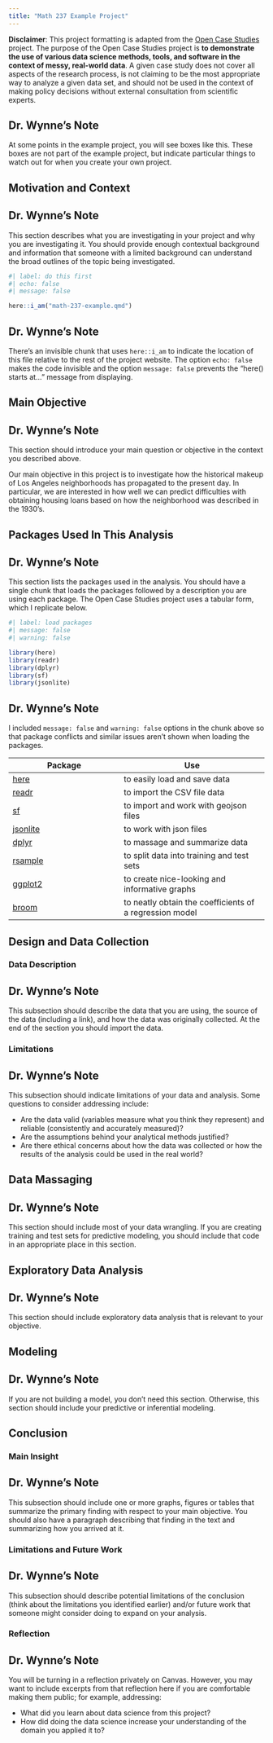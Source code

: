 ```yaml
---
title: "Math 237 Example Project"
---
```


:::{.disclaimer_block}

**Disclaimer**: This project formatting is adapted from the [Open Case Studies](https://opencasestudies.github.io){target="_blank"} project. The purpose of the Open Case Studies project is **to demonstrate the use of various data science methods, tools, and software in the context of messy, real-world data**. A given case study does not cover all aspects of the research process, is not claiming to be the most appropriate way to analyze a given data set, and should not be used in the context of making policy decisions without external consultation from scientific experts. 

:::

::: {.callout-note icon=false}
## Dr. Wynne's Note

At some points in the example project, you will see boxes like this. These boxes are not part of the example project, but indicate particular things to watch out for when you create your own project.

:::

## Motivation and Context

::: {.callout-note icon=false}
## Dr. Wynne's Note

This section describes what you are investigating in your project and why you are investigating it. You should provide enough contextual background and information that someone with a limited background can understand the broad outlines of the topic being investigated.

:::

```r
#| label: do this first
#| echo: false
#| message: false

here::i_am("math-237-example.qmd")
```

::: {.callout-note icon=false}
## Dr. Wynne's Note

There's an invisible chunk that uses `here::i_am` to indicate the location of this file relative to the rest of the project website. The option `echo: false` makes the code invisible and the option `message: false` prevents the "here() starts at..." message from displaying.

:::

## Main Objective

::: {.callout-note icon=false}
## Dr. Wynne's Note

This section should introduce your main question or objective in the context you described above.

:::

Our main objective in this project is to investigate how the historical makeup of Los Angeles neighborhoods has propagated to the present day. In particular, we are interested in how well we can predict difficulties with obtaining housing loans based on how the neighborhood was described in the 1930's.

## Packages Used In This Analysis

::: {.callout-note icon=false}
## Dr. Wynne's Note

This section lists the packages used in the analysis. You should have a single chunk that loads the packages followed by a description you are using each package. The Open Case Studies project uses a tabular form, which I replicate below.

:::

```r
#| label: load packages
#| message: false
#| warning: false

library(here)
library(readr)
library(dplyr)
library(sf)
library(jsonlite)
```


::: {.callout-note icon=false}
## Dr. Wynne's Note

I included `message: false` and `warning: false` options in the chunk above so that package conflicts and similar issues aren't shown when loading the packages.

:::


 Package   | Use                                                                         
---------- |-------------
[here](https://github.com/jennybc/here_here)       | to easily load and save data
[readr](https://readr.tidyverse.org/)      | to import the CSV file data
[sf](https://r-spatial.github.io/sf/)   | to import and work with geojson files
[jsonlite](https://jeroen.r-universe.dev/jsonlite)  | to work with json files
[dplyr](https://dplyr.tidyverse.org/)      | to massage and summarize data
[rsample](https://rsample.tidymodels.org/) | to split data into training and test sets
[ggplot2](https://ggplot2.tidyverse.org/)      | to create nice-looking and informative graphs
[broom](https://broom.tidymodels.org/)      | to neatly obtain the coefficients of a regression model


## Design and Data Collection

### Data Description

::: {.callout-note icon=false}
## Dr. Wynne's Note

This subsection should describe the data that you are using, the source of the data (including a link), and how the data was originally collected. At the end of the section you should import the data. 

:::

### Limitations

::: {.callout-note icon=false}
## Dr. Wynne's Note

This subsection should indicate limitations of your data and analysis. Some questions to consider addressing include:

* Are the data valid (variables measure what you think they represent) and reliable (consistently and accurately measured)?
* Are the assumptions behind your analytical methods justified?
* Are there ethical concerns about how the data was collected or how the results of the analysis could be used in the real world?

:::

## Data Massaging

::: {.callout-note icon=false}
## Dr. Wynne's Note

This section should include most of your data wrangling. If you are creating training and test sets for predictive modeling, you should include that code in an appropriate place in this section.

:::


## Exploratory Data Analysis

::: {.callout-note icon=false}
## Dr. Wynne's Note

This section should include exploratory data analysis that is relevant to your objective.

:::

## Modeling

::: {.callout-note icon=false}
## Dr. Wynne's Note

If you are not building a model, you don't need this section. Otherwise, this section should include your predictive or inferential modeling.

:::

## Conclusion

### Main Insight

::: {.callout-note icon=false}
## Dr. Wynne's Note

This subsection should include one or more graphs, figures or tables that summarize the primary finding with respect to your main objective. You should also have a paragraph describing that finding in the text and summarizing how you arrived at it.

:::

### Limitations and Future Work

::: {.callout-note icon=false}
## Dr. Wynne's Note

This subsection should describe potential limitations of the conclusion (think about the limitations you identified earlier) and/or future work that someone might consider doing to expand on your analysis.

:::

### Reflection

::: {.callout-note icon=false}
## Dr. Wynne's Note

You will be turning in a reflection privately on Canvas. However, you may want to include excerpts from that reflection here if you are comfortable making them public; for example, addressing:

* What did you learn about data science from this project?
* How did doing the data science increase your understanding of the domain you applied it to?

:::